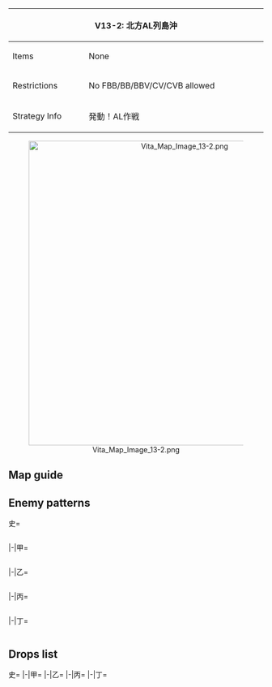 {| class="article-table" style="width:100%;"
|-
! colspan="2" style="text-align:center;width:70%;" | V13-2: 北方AL列島沖
| rowspan="3" style="text-align:center;width:30%;" | [[File:Vita Map Banner 13-2.png|400px]]
|-
! Items
| None
|-
! Restrictions
| No FBB/BB/BBV/CV/CVB allowed
|-
! Strategy Info
|発動！AL作戦
|有力な北方艦隊を編成し、北方AL海域へ出撃、同方面進出の<br>橋頭堡を確立せよ！AL作戦を発動する。北方艦隊、抜錨！
|}
<center>[[File:Vita Map Image 13-2.png|600px]]</center>
==Map guide==
{{Map/Branching
|id = V13-2
|order = C,B
|C -> B, E, F =*Meet any of the following requirements to route to B:
**CVL ≧ 2
**SS(V) ≧ 3
*Meet all of the following requirements to route to F:
**Do not meet the requirements for B
**CL as Fleet flagship and DD ≧ 3
*Meet all of the following requirements to route E:
**Do not meet the requirements for B or F
**CVL/LHA/AV/CAV ≧ 1 and DD ≧ 2
*Failure to meet any of the above requirements will trigger random routing between E and F (50%/50%)
|B ->A/empty = *Meet any of the following requirements:
**CVL ≧ 3
**SS(V) ≧ 5
|B ->D,E =*Meet all of the following requirements to route to D :
**Do not meet the requirements for A
**CL ≧ 1 and DD ≧ 2
*Else, random between D and E (30% chance for D, 70% chance for E)
|G -> I/empty =*Fail the LoS check
|G -> K = *Pass the LoS check
|H -> J/empty =*Fail the LoS check
|H -> K = *Pass the LoS check
}}

==Enemy patterns==
<tabber>史=
<div class="scrollable" style="width:800px;max-height:400px;overflow:auto;">
{{Map/Nodes|name=任務部隊
|B
|Normal/BaseXP
|{{Formation|Diamond}}
|210
|579
|527
|591
|591
|576
|576
|-
|B
|Normal/BaseXP
|{{Formation|Diamond}}
|180
|579
|527
|591
|576
|576
|575
|-
|B
|Normal/BaseXP
|{{Formation|Diamond}}
|170
|579
|527
|591
|576
|575
|575
|-
|B
|Normal/BaseXP
|{{Formation|Diamond}}
|150
|528
|527
|591
|576
|575
|575
|-
}}
{{Map/Nodes|name=前衛偵察部隊
|C
|Normal/BaseXP
|{{Formation|Line Ahead}}
|120
|555
|554
|575
|575
|534
|-
|C
|Normal/BaseXP
|{{Formation|Line Ahead}}
|110
|555
|575
|575
|575
|534
|-
|C
|Normal/BaseXP
|{{Formation|Line Ahead}}
|100
|555
|575
|575
|575
|532
|-
}}
{{Map/Nodes|name=任務部隊付補給隊
|D
|Normal/BaseXP
|{{Formation|Double Line}}
|190
|555
|558
|558
|598
|576
|-
|D
|Normal/BaseXP
|{{Formation|Double Line}}
|170
|555
|558
|558
|597
|576
|-
|D
|Normal/BaseXP
|{{Formation|Double Line}}
|150
|555
|558
|558
|576
|576
|-
}}
{{Map/Nodes|name=ナッツ島包囲部隊 C群
|E
|Normal/BaseXP
|{{Formation|Line Ahead}}
|160
|566
|527
|555
|554
|575
|575
|-
|E
|Normal/BaseXP
|{{Formation|Line Ahead}}
|130
|527
|527
|554
|554
|575
|575
|-
|E
|Normal/BaseXP
|{{Formation|Double Line}}
|130
|527
|527
|555
|554
|575
|575
|-
}}
{{Map/Nodes|name=遊撃水雷戦隊
|F
|Normal/BaseXP
|{{Formation|Line Ahead}}
|130
|555
|554
|576
|576
|534
|-
|F
|Normal/BaseXP
|{{Formation|Line Ahead}}
|120
|555
|554
|575
|575
|534
|-
|F
|Normal/BaseXP
|{{Formation|Line Ahead}}
|110
|555
|554
|575
|575
|532
|-
}}
{{Map/Nodes|name=ナッツ島包囲部隊 B群
|G
|Normal/BaseXP
|{{Formation|Line Ahead}}
|160
|566
|555
|555
|554
|575
|575
|-
|G
|Normal/BaseXP
|{{Formation|Line Ahead}}
|130
|527
|555
|554
|554
|575
|575
|-
|G
|Normal/BaseXP
|{{Formation|Double Line}}
|130
|527
|555
|554
|554
|575
|575
|-
}}
{{Map/Nodes|name=ナッツ島包囲部隊 A群
|H
|Normal/BaseXP
|{{Formation|Line Ahead}}
|170
|566
|555
|555
|554
|576
|576
|-
|H
|Normal/BaseXP
|{{Formation|Line Ahead}}
|140
|527
|555
|555
|554
|575
|575
|-
|H
|Normal/BaseXP
|{{Formation|Double Line}}
|140
|527
|555
|555
|554
|575
|575
|-
}}
{{Map/Nodes|name=ナッツ島攻略主力部隊
|K
|Boss/BaseXP
|{{Formation|Double Line}}
|260
|529
|529
|560
|558
|576
|576
|-
|K
|Boss/BaseXP
|{{Formation|Double Line}}
|240
|529
|529
|558
|558
|576
|576
|-
|K
|Boss/BaseXP
|{{Formation|Double Line}}
|220
|529
|529
|526
|526
|576
|576
|-
|K
|Boss/BaseXP
|{{Formation|Double Line}}
|200
|529
|529
|526
|526
|575
|575
|-
}}
</div> <!-- overflow -->
|-|甲=
<div class="scrollable" style="width:800px;max-height:400px;overflow:auto;">
{{Map/Nodes|name=任務部隊
|B
|Normal/BaseXP
|{{Formation|Diamond}}
|170
|579
|527
|591
|576
|575
|575
|-
|B
|Normal/BaseXP
|{{Formation|Diamond}}
|150
|528
|527
|591
|576
|575
|575
|-
|B
|Normal/BaseXP
|{{Formation|Diamond}}
|140
|528
|527
|591
|575
|575
|501
|-
|B
|Normal/BaseXP
|{{Formation|Diamond}}
|130
|528
|527
|591
|575
|501
|501
|-
}}
{{Map/Nodes|name=前衛偵察部隊
|C
|Normal/BaseXP
|{{Formation|Line Ahead}}
|110
|555
|575
|575
|575
|534
|-
|C
|Normal/BaseXP
|{{Formation|Line Ahead}}
|100
|555
|575
|575
|575
|532
|-
|C
|Normal/BaseXP
|{{Formation|Line Ahead}}
|80
|555
|575
|575
|501
|530
|-
|C
|Normal/BaseXP
|{{Formation|Double Line}}
|80
|555
|575
|575
|501
|530
|-
}}
{{Map/Nodes|name=任務部隊付補給隊
|D
|Normal/BaseXP
|{{Formation|Double Line}}
|150
|555
|558
|558
|576
|576
|-
|D
|Normal/BaseXP
|{{Formation|Double Line}}
|140
|555
|558
|558
|575
|575
|-
|D
|Normal/BaseXP
|{{Formation|Double Line}}
|130
|555
|526
|526
|575
|575
|-
}}
{{Map/Nodes|name=ナッツ島包囲部隊 C群
|E
|Normal/BaseXP
|{{Formation|Line Ahead}}
|130
|527
|527
|554
|554
|575
|575
|-
|E
|Normal/BaseXP
|{{Formation|Double Line}}
|130
|527
|527
|555
|554
|575
|575
|-
|E
|Normal/BaseXP
|{{Formation|Line Ahead}}
|100
|527
|527
|554
|575
|501
|501
|-
|E
|Normal/BaseXP
|{{Formation|Double Line}}
|100
|527
|527
|554
|575
|501
|501
|-
}}
{{Map/Nodes|name=遊撃水雷戦隊
|F
|Normal/BaseXP
|{{Formation|Line Ahead}}
|120
|555
|554
|575
|575
|534
|-
|F
|Normal/BaseXP
|{{Formation|Line Ahead}}
|110
|555
|554
|575
|575
|532
|-
|F
|Normal/BaseXP
|{{Formation|Line Ahead}}
|90
|555
|575
|575
|575
|530
|-
|F
|Normal/BaseXP
|{{Formation|Double Line}}
|90
|555
|575
|575
|575
|530
|-
}}
{{Map/Nodes|name=ナッツ島包囲部隊 B群
|G
|Normal/BaseXP
|{{Formation|Line Ahead}}
|130
|527
|555
|554
|554
|575
|575
|-
|G
|Normal/BaseXP
|{{Formation|Double Line}}
|130
|527
|555
|554
|554
|575
|575
|-
|G
|Normal/BaseXP
|{{Formation|Line Ahead}}
|100
|527
|555
|554
|575
|501
|501
|-
|G
|Normal/BaseXP
|{{Formation|Double Line}}
|100
|527
|555
|554
|575
|501
|501
|-
}}
{{Map/Nodes|name=ナッツ島包囲部隊 A群
|H
|Normal/BaseXP
|{{Formation|Line Ahead}}
|140
|527
|555
|555
|554
|575
|575
|-
|H
|Normal/BaseXP
|{{Formation|Double Line}}
|140
|527
|555
|555
|554
|575
|575
|-
|H
|Normal/BaseXP
|{{Formation|Line Ahead}}
|110
|527
|555
|518
|518
|575
|575
|-
|H
|Normal/BaseXP
|{{Formation|Double Line}}
|110
|527
|555
|518
|518
|575
|575
|-
}}
{{Map/Nodes|name=ナッツ島攻略主力部隊
|K
|Boss/BaseXP
|{{Formation|Double Line}}
|220
|529
|529
|526
|526
|576
|576
|-
|K
|Boss/BaseXP
|{{Formation|Double Line}}
|200
|529
|529
|526
|526
|575
|575
|-
|K
|Boss/BaseXP
|{{Formation|Double Line}}
|180
|529
|524
|526
|526
|575
|575
|-
|K
|Boss/BaseXP
|{{Formation|Double Line}}
|160
|524
|524
|526
|526
|575
|575
|-
}}
</div> <!-- overflow -->
|-|乙=
<div class="scrollable" style="width:800px;max-height:400px;overflow:auto;">
{{Map/Nodes|name=任務部隊
|B
|Normal/BaseXP
|{{Formation|Diamond}}
|140
|528
|527
|591
|575
|575
|501
|-
|B
|Normal/BaseXP
|{{Formation|Diamond}}
|130
|528
|527
|591
|575
|501
|501
|-
|B
|Normal/BaseXP
|{{Formation|Diamond}}
|120
|528
|591
|575
|501
|501
|501
|-
|B
|Normal/BaseXP
|{{Formation|Diamond}}
|110
|525
|519
|575
|501
|501
|501
|-
}}
{{Map/Nodes|name=前衛偵察部隊
|C
|Normal/BaseXP
|{{Formation|Line Ahead}}
|80
|555
|575
|575
|501
|530
|-
|C
|Normal/BaseXP
|{{Formation|Double Line}}
|80
|555
|575
|575
|501
|530
|-
|C
|Normal/BaseXP
|{{Formation|Line Ahead}}
|70
|519
|575
|501
|501
|530
|-
|C
|Normal/BaseXP
|{{Formation|Double Line}}
|70
|519
|575
|501
|501
|530
|-
|C
|Normal/BaseXP
|{{Formation|Line Ahead}}
|60
|575
|501
|501
|530
|-
}}
{{Map/Nodes|name=任務部隊付補給隊
|D
|Normal/BaseXP
|{{Formation|Double Line}}
|130
|555
|526
|526
|575
|575
|-
|D
|Normal/BaseXP
|{{Formation|Double Line}}
|110
|555
|513
|513
|575
|575
|-
|D
|Normal/BaseXP
|{{Formation|Double Line}}
|100
|519
|513
|513
|575
|575
|-
|D
|Normal/BaseXP
|{{Formation|Double Line}}
|90
|519
|513
|513
|575
|501
|-
}}
{{Map/Nodes|name=ナッツ島包囲部隊 C群
|E
|Normal/BaseXP
|{{Formation|Line Ahead}}
|100
|527
|527
|554
|575
|501
|501
|-
|E
|Normal/BaseXP
|{{Formation|Double Line}}
|100
|527
|527
|554
|575
|501
|501
|-
|E
|Normal/BaseXP
|{{Formation|Line Ahead}}
|80
|527
|527
|575
|501
|501
|501
|-
|E
|Normal/BaseXP
|{{Formation|Double Line}}
|80
|527
|527
|575
|501
|501
|501
|-
|E
|Normal/BaseXP
|{{Formation|Double Line}}
|70
|527
|522
|575
|501
|501
|-
}}
{{Map/Nodes|name=遊撃水雷戦隊
|F
|Normal/BaseXP
|{{Formation|Line Ahead}}
|90
|555
|575
|575
|575
|530
|-
|F
|Normal/BaseXP
|{{Formation|Double Line}}
|90
|555
|575
|575
|575
|530
|-
|F
|Normal/BaseXP
|{{Formation|Line Ahead}}
|70
|519
|575
|501
|501
|530
|-
|F
|Normal/BaseXP
|{{Formation|Double Line}}
|70
|519
|575
|501
|501
|530
|-
}}
{{Map/Nodes|name=ナッツ島包囲部隊 B群
|G
|Normal/BaseXP
|{{Formation|Line Ahead}}
|100
|527
|555
|554
|575
|501
|501
|-
|G
|Normal/BaseXP
|{{Formation|Double Line}}
|100
|527
|555
|554
|575
|501
|501
|-
|G
|Normal/BaseXP
|{{Formation|Line Ahead}}
|80
|527
|555
|575
|501
|501
|-
|G
|Normal/BaseXP
|{{Formation|Double Line}}
|80
|527
|555
|575
|501
|501
|-
|G
|Normal/BaseXP
|{{Formation|Double Line}}
|70
|527
|519
|575
|501
|501
|-
}}
{{Map/Nodes|name=ナッツ島包囲部隊 A群
|H
|Normal/BaseXP
|{{Formation|Line Ahead}}
|110
|527
|555
|518
|518
|575
|575
|-
|H
|Normal/BaseXP
|{{Formation|Double Line}}
|110
|527
|555
|518
|518
|575
|575
|-
|H
|Normal/BaseXP
|{{Formation|Line Ahead}}
|90
|527
|519
|518
|575
|501
|501
|-
|H
|Normal/BaseXP
|{{Formation|Double Line}}
|90
|527
|519
|518
|575
|501
|501
|-
|H
|Normal/BaseXP
|{{Formation|Line Ahead}}
|70
|527
|519
|518
|501
|501
|-
}}
{{Map/Nodes|name=ナッツ島攻略主力部隊
|K
|Boss/BaseXP
|{{Formation|Double Line}}
|180
|529
|524
|526
|526
|575
|575
|-
|K
|Boss/BaseXP
|{{Formation|Double Line}}
|160
|524
|524
|526
|526
|575
|575
|-
|K
|Boss/BaseXP
|{{Formation|Double Line}}
|140
|524
|524
|513
|513
|575
|575
|-
|K
|Boss/BaseXP
|{{Formation|Double Line}}
|120
|524
|524
|513
|513
|501
|501
|-
}}
</div> <!-- overflow -->
|-|丙=
<div class="scrollable" style="width:800px;max-height:400px;overflow:auto;">
{{Map/Nodes|name=任務部隊
|B
|Normal/BaseXP
|{{Formation|Diamond}}
|120
|528
|591
|575
|501
|501
|501
|-
|B
|Normal/BaseXP
|{{Formation|Diamond}}
|110
|525
|519
|575
|501
|501
|501
|-
|B
|Normal/BaseXP
|{{Formation|Diamond}}
|100
|525
|575
|501
|501
|501
|-
}}
{{Map/Nodes|name=前衛偵察部隊
|C
|Normal/BaseXP
|{{Formation|Line Ahead}}
|70
|519
|575
|501
|501
|530
|-
|C
|Normal/BaseXP
|{{Formation|Double Line}}
|70
|519
|575
|501
|501
|530
|-
|C
|Normal/BaseXP
|{{Formation|Line Ahead}}
|60
|575
|501
|501
|530
|-
|C
|Normal/BaseXP
|{{Formation|Double Line}}
|60
|575
|501
|501
|530
|-
}}
{{Map/Nodes|name=任務部隊付補給隊
|D
|Normal/BaseXP
|{{Formation|Double Line}}
|110
|555
|513
|513
|575
|575
|-
|D
|Normal/BaseXP
|{{Formation|Double Line}}
|100
|519
|513
|513
|575
|575
|-
|D
|Normal/BaseXP
|{{Formation|Double Line}}
|90
|519
|513
|513
|575
|501
|-
|D
|Normal/BaseXP
|{{Formation|Double Line}}
|80
|519
|513
|513
|501
|501
|-
}}
{{Map/Nodes|name=ナッツ島包囲部隊 C群
|E
|Normal/BaseXP
|{{Formation|Line Ahead}}
|80
|527
|527
|575
|501
|501
|501
|-
|E
|Normal/BaseXP
|{{Formation|Double Line}}
|80
|527
|527
|575
|501
|501
|501
|-
|E
|Normal/BaseXP
|{{Formation|Double Line}}
|70
|527
|522
|575
|501
|501
|-
|E
|Normal/BaseXP
|{{Formation|Double Line}}
|60
|522
|522
|501
|501
|501
|-
}}
{{Map/Nodes|name=遊撃水雷戦隊
|F
|Normal/BaseXP
|{{Formation|Line Ahead}}
|70
|519
|575
|501
|501
|530
|-
|F
|Normal/BaseXP
|{{Formation|Double Line}}
|70
|519
|575
|501
|501
|530
|-
|F
|Normal/BaseXP
|{{Formation|Line Ahead}}
|65
|575
|501
|501
|501
|530
|-
|F
|Normal/BaseXP
|{{Formation|Double Line}}
|65
|575
|501
|501
|501
|530
|-
}}
{{Map/Nodes|name=ナッツ島包囲部隊 B群
|G
|Normal/BaseXP
|{{Formation|Line Ahead}}
|80
|527
|555
|575
|501
|501
|-
|G
|Normal/BaseXP
|{{Formation|Double Line}}
|80
|527
|555
|575
|501
|501
|-
|G
|Normal/BaseXP
|{{Formation|Double Line}}
|70
|527
|519
|575
|501
|501
|-
|G
|Normal/BaseXP
|{{Formation|Double Line}}
|60
|522
|519
|501
|501
|501
|-
}}
{{Map/Nodes|name=ナッツ島包囲部隊 A群
|H
|Normal/BaseXP
|{{Formation|Line Ahead}}
|90
|527
|519
|518
|575
|501
|501
|-
|H
|Normal/BaseXP
|{{Formation|Double Line}}
|90
|527
|519
|518
|575
|501
|501
|-
|H
|Normal/BaseXP
|{{Formation|Line Ahead}}
|70
|527
|519
|518
|501
|501
|-
|H
|Normal/BaseXP
|{{Formation|Double Line}}
|70
|527
|519
|518
|501
|501
|-
}}
{{Map/Nodes|name=ナッツ島攻略主力部隊
|K
|Boss/BaseXP
|{{Formation|Double Line}}
|140
|524
|524
|513
|513
|575
|575
|-
|K
|Boss/BaseXP
|{{Formation|Double Line}}
|120
|524
|524
|513
|513
|501
|501
|-
|K
|Boss/BaseXP
|{{Formation|Double Line}}
|100
|524
|513
|513
|501
|501
|-
}}
</div> <!-- overflow -->
|-|丁=
<div class="scrollable" style="width:800px;max-height:400px;overflow:auto;">
{{Map/Nodes|name=任務部隊
|B
|Normal/BaseXP
|{{Formation|Diamond}}
|110
|525
|519
|575
|501
|501
|501
|-
|B
|Normal/BaseXP
|{{Formation|Diamond}}
|100
|525
|575
|501
|501
|501
|-
}}
{{Map/Nodes|name=前衛偵察部隊
|C
|Normal/BaseXP
|{{Formation|Line Ahead}}
|60
|575
|501
|501
|530
|-
|C
|Normal/BaseXP
|{{Formation|Double Line}}
|60
|575
|501
|501
|530
|-
}}
{{Map/Nodes|name=任務部隊付補給隊
|D
|Normal/BaseXP
|{{Formation|Double Line}}
|90
|519
|513
|513
|575
|501
|-
|D
|Normal/BaseXP
|{{Formation|Double Line}}
|80
|519
|513
|513
|501
|501
|-
}}
{{Map/Nodes|name=ナッツ島包囲部隊 C群
|E
|Normal/BaseXP
|{{Formation|Double Line}}
|70
|527
|522
|575
|501
|501
|-
|E
|Normal/BaseXP
|{{Formation|Double Line}}
|60
|522
|522
|501
|501
|501
|-
}}
{{Map/Nodes|name=遊撃水雷戦隊
|F
|Normal/BaseXP
|{{Formation|Line Ahead}}
|65
|575
|501
|501
|501
|530
|-
|F
|Normal/BaseXP
|{{Formation|Double Line}}
|65
|575
|501
|501
|501
|530
|-
}}
{{Map/Nodes|name=ナッツ島包囲部隊 B群
|G
|Normal/BaseXP
|{{Formation|Double Line}}
|70
|527
|519
|575
|501
|501
|-
|G
|Normal/BaseXP
|{{Formation|Double Line}}
|60
|522
|519
|501
|501
|501
|-
}}
{{Map/Nodes|name=ナッツ島包囲部隊 A群
|H
|Normal/BaseXP
|{{Formation|Line Ahead}}
|70
|527
|519
|518
|501
|501
|-
|H
|Normal/BaseXP
|{{Formation|Double Line}}
|70
|527
|519
|518
|501
|501
|-
}}
{{Map/Nodes|name=ナッツ島攻略主力部隊
|K
|Boss/BaseXP
|{{Formation|Double Line}}
|120
|524
|524
|513
|513
|501
|501
|-
|K
|Boss/BaseXP
|{{Formation|Double Line}}
|100
|524
|513
|513
|501
|501
|-
}}
</div> <!-- overflow -->
</tabber>

==Drops list==
<tabber>史=
{{Map/Drops
|regular = true
|no_legend = true
|filter_button = true
|nodes =  B, C, D, E, F, G, H, K
|boss = K
|{{ShipFrom|163}} : E, G, H, K
|{{ShipFrom|132}} : E, G, H, K
|{{ShipFrom|114}} : E, G, H, K
|{{ShipFrom|66}} : D, E, G, H, K
|{{ShipFrom|68}} : D, E, G, H, K
|{{ShipFrom|63}} : D, E, G, H, K
|{{ShipFrom|92}} : D, E, G, H, K
|{{ShipFrom|76}} : D, E, G, H, K
|{{ShipFrom|100}} : B, D, E, F, G, H, K
|{{ShipFrom|101}} : B, D, E, F, G, H, K
|{{ShipFrom|38}} : B, D, E, F, G, H, K
|{{ShipFrom|40}} : B, D, E, F, G, H, K
|{{ShipFrom|41}} : B, D, E, F, G, H, K
|{{ShipFrom|11}} : B, D, E, F, G, H, K
|{{ShipFrom|12}} : B, D, E, F, G, H, K
|{{ShipFrom|33}} : B, D, E, F, G, H, K
|{{ShipFrom|39}} : B, D, E, F, G, H,
|{{ShipFrom|34}} : B, D, E, F, G, H, K
|{{ShipFrom|35}} : B, D, E, F, G, H, K
|{{ShipFrom|36}} : B, C, D, E, F, G, H, K
|{{ShipFrom|37}} : B, C, D, E, F, G, H, K
|{{ShipFrom|9}} : B, C, D, E, F, G, H, K
|{{ShipFrom|10}} : B, C, D, E, F, G, H, K
|{{ShipFrom|32}} : B, C, D, E, F, G, H, K
|{{ShipFrom|15}} : B, C, D, E, F, G, H, K
|{{ShipFrom|94}} : B, C, D, E, F, G, H, K
|{{ShipFrom|16}} : B, C, D, E, F, G, H, K
|{{ShipFrom|113}} : K
|{{ShipFrom|90}} : K
|{{ShipFrom|77}} : K
|{{ShipFrom|87}} : K
|{{ShipFrom|74}} : K
|{{ShipFrom|75}} : K
|{{ShipFrom|26}} : K
|{{ShipFrom|27}} : K
|{{ShipFrom|64}} : K
|{{ShipFrom|17}} : K
|{{ShipFrom|18}} : K
|{{ShipFrom|19}} : K
}}
|-|甲=
{{Map/Drops
|regular = true
|no_legend = true
|filter_button = true
|nodes =  B, C, D, E, F, G, H, K
|boss = K
|{{ShipFrom|163}} : E, G, H, K
|{{ShipFrom|132}} : E, G, H, K
|{{ShipFrom|114}} : E, G, H, K
|{{ShipFrom|66}} : D, E, G, H, K
|{{ShipFrom|68}} : D, E, G, H, K
|{{ShipFrom|63}} : D, E, G, H, K
|{{ShipFrom|92}} : D, E, G, H, K
|{{ShipFrom|76}} : D, E, G, H, K
|{{ShipFrom|100}} : B, D, E, F, G, H, K
|{{ShipFrom|101}} : B, D, E, F, G, H, K
|{{ShipFrom|38}} : B, D, E, F, G, H, K
|{{ShipFrom|40}} : B, D, E, F, G, H, K
|{{ShipFrom|41}} : B, D, E, F, G, H, K
|{{ShipFrom|11}} : B, D, E, F, G, H, K
|{{ShipFrom|12}} : B, D, E, F, G, H, K
|{{ShipFrom|33}} : B, D, E, F, G, H, K
|{{ShipFrom|39}} : B, D, E, F, G, H,
|{{ShipFrom|34}} : B, C, D, E, F, G, H, K
|{{ShipFrom|35}} : B, C, D, E, F, G, H, K
|{{ShipFrom|36}} : B, C, D, E, F, G, H, K
|{{ShipFrom|37}} : B, C, D, E, F, G, H, K
|{{ShipFrom|9}} : B, C, D, E, F, G, H, K
|{{ShipFrom|10}} : B, C, D, E, F, G, H, K
|{{ShipFrom|32}} : B, C, D, E, F, G, H, K
|{{ShipFrom|15}} : B, C, D, E, F, G, H, K
|{{ShipFrom|94}} : B, C, D, E, F, G, H, K
|{{ShipFrom|16}} : B, C, D, E, F, G, H, K
|{{ShipFrom|113}} : K
|{{ShipFrom|90}} : K
|{{ShipFrom|77}} : K
|{{ShipFrom|87}} : K
|{{ShipFrom|74}} : K
|{{ShipFrom|75}} : K
|{{ShipFrom|26}} : K
|{{ShipFrom|27}} : K
|{{ShipFrom|64}} : K
|{{ShipFrom|17}} : K
|{{ShipFrom|18}} : K
|{{ShipFrom|19}} : K
}}
|-|乙=
{{Map/Drops
|regular = true
|no_legend = true
|filter_button = true
|nodes =  B, C, D, E, F, G, H, K
|boss = K
|{{ShipFrom|132}} : E, G, H, K
|{{ShipFrom|114}} : E, G, H, K
|{{ShipFrom|66}} : D, E, G, H, K
|{{ShipFrom|68}} : D, E, G, H, K
|{{ShipFrom|63}} : D, E, G, H, K
|{{ShipFrom|92}} : D, E, G, H, K
|{{ShipFrom|76}} : D, E, G, H, K
|{{ShipFrom|100}} : B, D, E, F, G, H, K
|{{ShipFrom|101}} : B, D, E, F, G, H, K
|{{ShipFrom|38}} : B, D, E, F, G, H, K
|{{ShipFrom|40}} : B, D, E, F, G, H, K
|{{ShipFrom|41}} : B, D, E, F, G, H, K
|{{ShipFrom|11}} : B, D, E, F, G, H, K
|{{ShipFrom|12}} : B, C, D, E, F, G, H, K
|{{ShipFrom|33}} : B, C, D, E, F, G, H, K
|{{ShipFrom|39}} : B, C, D, E, F, G, H,
|{{ShipFrom|34}} : B, C, D, E, F, G, H, K
|{{ShipFrom|35}} : B, C, D, E, F, G, H, K
|{{ShipFrom|36}} : B, C, D, E, F, G, H, K
|{{ShipFrom|37}} : B, C, D, E, F, G, H, K
|{{ShipFrom|9}} : B, C, D, E, F, G, H, K
|{{ShipFrom|10}} : B, C, D, E, F, G, H, K
|{{ShipFrom|32}} : B, C, D, E, F, G, H, K
|{{ShipFrom|15}} : B, C, D, E, F, G, H, K
|{{ShipFrom|94}} : B, C, D, E, F, G, H, K
|{{ShipFrom|16}} : B, C, D, E, F, G, H, K
|{{ShipFrom|113}} : K
|{{ShipFrom|90}} : K
|{{ShipFrom|77}} : K
|{{ShipFrom|87}} : K
|{{ShipFrom|74}} : K
|{{ShipFrom|75}} : K
|{{ShipFrom|26}} : K
|{{ShipFrom|27}} : K
|{{ShipFrom|64}} : K
|{{ShipFrom|17}} : K
|{{ShipFrom|18}} : K
|{{ShipFrom|19}} : K
}}
|-|丙=
{{Map/Drops
|regular = true
|no_legend = true
|filter_button = true
|nodes =  B, C, D, E, F, G, H, K
|boss = K
|{{ShipFrom|132}} : K
|{{ShipFrom|114}} : E, G, H, K
|{{ShipFrom|66}} : D, E, G, H, K
|{{ShipFrom|68}} : D, E, G, H, K
|{{ShipFrom|63}} : D, E, G, H, K
|{{ShipFrom|92}} : D, E, G, H, K
|{{ShipFrom|76}} : D, E, G, H, K
|{{ShipFrom|100}} : B, D, E, F, G, H, K
|{{ShipFrom|101}} : B, D, E, F, G, H, K
|{{ShipFrom|38}} : B, D, E, F, G, H, K
|{{ShipFrom|40}} : B, D, E, F, G, H, K
|{{ShipFrom|41}} : B, D, E, F, G, H, K
|{{ShipFrom|11}} : B, C, D, E, F, G, H, K
|{{ShipFrom|12}} : B, C, D, E, F, G, H, K
|{{ShipFrom|33}} : B, C, D, E, F, G, H, K
|{{ShipFrom|39}} : B, C, D, E, F, G, H,
|{{ShipFrom|34}} : B, C, D, E, F, G, H, K
|{{ShipFrom|35}} : B, C, D, E, F, G, H, K
|{{ShipFrom|36}} : B, C, D, E, F, G, H, K
|{{ShipFrom|37}} : B, C, D, E, F, G, H, K
|{{ShipFrom|9}} : B, C, D, E, F, G, H, K
|{{ShipFrom|10}} : B, C, D, E, F, G, H, K
|{{ShipFrom|32}} : B, C, D, E, F, G, H, K
|{{ShipFrom|15}} : B, C, D, E, F, G, H, K
|{{ShipFrom|94}} : B, C, D, E, F, G, H, K
|{{ShipFrom|16}} : B, C, D, E, F, G, H, K
|{{ShipFrom|90}} : K
|{{ShipFrom|77}} : K
|{{ShipFrom|87}} : K
|{{ShipFrom|74}} : K
|{{ShipFrom|75}} : K
|{{ShipFrom|26}} : K
|{{ShipFrom|27}} : K
|{{ShipFrom|64}} : K
|{{ShipFrom|17}} : K
|{{ShipFrom|18}} : K
|{{ShipFrom|19}} : K
}}
|-|丁=
{{Map/Drops
|regular = true
|no_legend = true
|filter_button = true
|nodes =  B, C, D, E, F, G, H, K
|boss = K
|{{ShipFrom|132}} : K
|{{ShipFrom|114}} : K
|{{ShipFrom|66}} : D, E, G, H, K
|{{ShipFrom|68}} : D, E, G, H, K
|{{ShipFrom|63}} : D, E, G, H, K
|{{ShipFrom|92}} : D, E, G, H, K
|{{ShipFrom|76}} : D, E, G, H, K
|{{ShipFrom|100}} : B, D, E, F, G, H, K
|{{ShipFrom|101}} : B, D, E, F, G, H, K
|{{ShipFrom|38}} : B, D, E, F, G, H, K
|{{ShipFrom|40}} : B, D, E, F, G, H, K
|{{ShipFrom|41}} : B, D, E, F, G, H, K
|{{ShipFrom|11}} : B, C, D, E, F, G, H, K
|{{ShipFrom|12}} : B, C, D, E, F, G, H, K
|{{ShipFrom|33}} : B, C, D, E, F, G, H, K
|{{ShipFrom|39}} : B, C, D, E, F, G, H,
|{{ShipFrom|34}} : B, C, D, E, F, G, H, K
|{{ShipFrom|35}} : B, C, D, E, F, G, H, K
|{{ShipFrom|36}} : B, C, D, E, F, G, H, K
|{{ShipFrom|37}} : B, C, D, E, F, G, H, K
|{{ShipFrom|9}} : B, C, D, E, F, G, H, K
|{{ShipFrom|10}} : B, C, D, E, F, G, H, K
|{{ShipFrom|32}} : B, C, D, E, F, G, H, K
|{{ShipFrom|15}} : B, C, D, E, F, G, H, K
|{{ShipFrom|94}} : B, C, D, E, F, G, H, K
|{{ShipFrom|16}} : B, C, D, E, F, G, H, K
|{{ShipFrom|90}} : K
|{{ShipFrom|77}} : K
|{{ShipFrom|87}} : K
|{{ShipFrom|74}} : K
|{{ShipFrom|75}} : K
|{{ShipFrom|26}} : K
|{{ShipFrom|27}} : K
|{{ShipFrom|64}} : K
|{{ShipFrom|17}} : K
|{{ShipFrom|18}} : K
|{{ShipFrom|19}} : K
}}
</tabber>